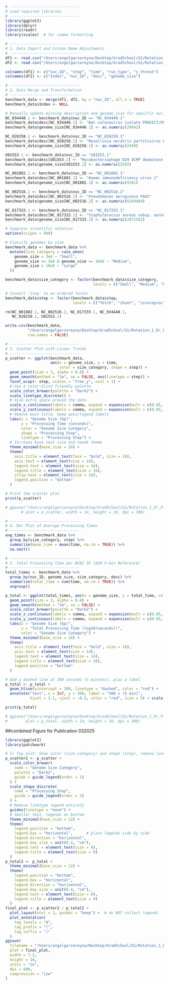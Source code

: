 
```r
# -------------------------------
# Load required libraries
# -------------------------------
library(ggplot2)
library(dplyr)
library(readr)
library(scales)  # for comma formatting

# -------------------------------
# 1. Data Import and Column Name Adjustments
# -------------------------------
df1 <- read.csv("/Users/angelgarzareyna/Desktop/GradSchool/G1/Rotation_1_Dr_Pisetsky/ZGENIE/data/benchmarks/cleaned_output_ISS_Pal.csv", stringsAsFactors = FALSE)
df2 <- read.csv("/Users/angelgarzareyna/Desktop/GradSchool/G1/Rotation_1_Dr_Pisetsky/ZGENIE/data/benchmarks/real_samples.csv", stringsAsFactors = FALSE)

colnames(df1) <- c("nuc_ID", "step", "time", "run_type", "z_thresh")
colnames(df2) <- c("Index", "nuc_ID", "desc", "genome_size")

# -------------------------------
# 2. Data Merge and Transformation
# -------------------------------
benchmark_data <- merge(df1, df2, by = "nuc_ID", all.x = TRUE)
benchmark_data$Index <- NULL

# Manually update missing description and genome_size for specific nuc_IDs
NC_034440.1 <- benchmark_data$nuc_ID == "NC_034440.1"
benchmark_data$desc[NC_034440.1] <- "Bat coronavirus isolate PREDICT/PDF-2180"
benchmark_data$genome_size[NC_034440.1] <- as.numeric(29642)

NC_028250.1 <- benchmark_data$nuc_ID == "NC_028250.1"
benchmark_data$desc[NC_028250.1] <- "Rosellinia necatrix partitivirus 6 CP gene for capsid protein, complete cds, strain: W113"
benchmark_data$genome_size[NC_028250.1] <- as.numeric(2499)

U81553.1 <- benchmark_data$nuc_ID == "U81553.1"
benchmark_data$desc[U81553.1] <- "Mycobacteriophage D29 dCMP deaminase (g1) gene, partial cds, g2, excisase (xis) and integrase (int) genes"
benchmark_data$genome_size[U81553.1] <- as.numeric(2592)

NC_001802.1 <- benchmark_data$nuc_ID == "NC_001802.1"
benchmark_data$desc[NC_001802.1] <- "Human immunodeficiency virus 1"
benchmark_data$genome_size[NC_001802.1] <- as.numeric(9181)

NC_002516.2 <- benchmark_data$nuc_ID == "NC_002516.2"
benchmark_data$desc[NC_002516.2] <- "Pseudomonas aeruginosa PAO1"
benchmark_data$genome_size[NC_002516.2] <- as.numeric(6264404)

NC_017333.1 <- benchmark_data$nuc_ID == "NC_017333.1"
benchmark_data$desc[NC_017333.1] <- "Staphylococcus aureus subsp. aureus ST398"
benchmark_data$genome_size[NC_017333.1] <- as.numeric(2872582)

# Suppress scientific notation
options(scipen = 999)

# Classify genomes by size
benchmark_data <- benchmark_data %>%
  mutate(size_category = case_when(
    genome_size < 3e6 ~ "Small",
    genome_size >= 3e6 & genome_size <= 10e6 ~ "Medium",
    genome_size > 10e6 ~ "Large"
  ))

benchmark_data$size_category <- factor(benchmark_data$size_category, 
                                       levels = c("Small", "Medium", "Large"))

# Convert 'step' to an ordered factor
benchmark_data$step <- factor(benchmark_data$step, 
                              levels = c("fetch", "zhunt", "zscoreproc", "bedfile"))

rm(NC_001802.1, NC_002516.2, NC_017333.1, NC_034440.1, 
   NC_028250.1, U81553.1)

write.csv(benchmark_data, 
          "/Users/angelgarzareyna/Desktop/GradSchool/G1/Rotation_1_Dr_Pisetsky/ZGENIE/data/benchmarks/benchmark_data.csv", 
          row.names = FALSE)
```


```r
# -------------------------------
# 3. Scatter Plot with Linear Trends
# -------------------------------
p_scatter <- ggplot(benchmark_data, 
                    aes(x = genome_size, y = time, 
                        color = size_category, shape = step)) +
  geom_point(size = 3, alpha = 0.8) +
  geom_smooth(method = "lm", se = FALSE, aes(linetype = step)) +
  facet_wrap(~ step, scales = "free_y", ncol = 1) +
  # Use a color-blind friendly palette
  scale_color_brewer(palette = "Dark2") +
  scale_linetype_discrete() +
  # Give extra space around the data
  scale_x_continuous(labels = comma, expand = expansion(mult = c(0.05, 0.05))) +
  scale_y_continuous(labels = comma, expand = expansion(mult = c(0.05, 0.05))) +
  # Remove main title, keep axes/legend labels
  labs(x = "Genome Size (bp)",
       y = "Processing Time (seconds)",
       color = "Genome Size Category",
       shape = "Processing Step",
       linetype = "Processing Step") +
  # Increase base text size and tweak theme
  theme_minimal(base_size = 16) +
  theme(
    axis.title = element_text(face = "bold", size = 18),
    axis.text = element_text(size = 14),
    legend.text = element_text(size = 14),
    legend.title = element_text(size = 16),
    strip.text = element_text(size = 16),
    legend.position = "bottom"
  )

# Print the scatter plot
print(p_scatter)

# ggsave("/Users/angelgarzareyna/Desktop/GradSchool/G1/Rotation_1_Dr_Pisetsky/ZGENIE/data/benchmarks/benchmark_scatter.pdf", 
       # plot = p_scatter, width = 14, height = 10, dpi = 300)

# -------------------------------
# 4. Bar Plot of Average Processing Times
# -------------------------------
avg_times <- benchmark_data %>%
  group_by(size_category, step) %>%
  summarize(mean_time = mean(time, na.rm = TRUE)) %>%
  na.omit()

# -------------------------------
# 5. Total Processing Time per NCBI ID (Add 5-min Reference)
# -------------------------------
total_times <- benchmark_data %>%
  group_by(nuc_ID, genome_size, size_category, desc) %>%
  summarize(total_time = sum(time, na.rm = TRUE)) %>%
  ungroup()

p_total <- ggplot(total_times, aes(x = genome_size, y = total_time, color = size_category)) +
  geom_point(size = 3, alpha = 0.8) +
  geom_smooth(method = "lm", se = FALSE) +
  scale_color_brewer(palette = "Dark2") +
  scale_x_continuous(labels = comma, expand = expansion(mult = c(0.05, 0.05))) +
  scale_y_continuous(labels = comma, expand = expansion(mult = c(0.05, 0.05))) +
  labs(x = "Genome Size (bp)",
       y = "Total Processing Time (log10(seconds))",
       color = "Genome Size Category") +
  theme_minimal(base_size = 16) +
  theme(
    axis.title = element_text(face = "bold", size = 18),
    axis.text = element_text(size = 14),
    legend.text = element_text(size = 14),
    legend.title = element_text(size = 16),
    legend.position = "bottom"
  )

# Add a dashed line at 300 seconds (5 minutes), plus a label
p_total <- p_total +
  geom_hline(yintercept = 300, linetype = "dashed", color = "red") +
  annotate("text", x = Inf, y = 300, label = "300 s (5 min)", 
           hjust = 1.1, vjust = -0.5, color = "red", size = 5) + scale_y_log10() 

print(p_total)

# ggsave("/Users/angelgarzareyna/Desktop/GradSchool/G1/Rotation_1_Dr_Pisetsky/ZGENIE/data/benchmarks/benchmark_total_time.pdf", 
#        plot = p_total, width = 14, height = 10, dpi = 300)


```

##combined Figure for Publication 032025
```r
library(ggplot2)
library(patchwork)

# 1) Top plot: Show color (size_category) and shape (step), remove linetype
p_scatter2 <- p_scatter +
  scale_color_brewer(
    name = "Genome Size Category",
    palette = "Dark2",
    guide = guide_legend(order = 1)
  ) +
  scale_shape_discrete(
    name = "Processing Step",
    guide = guide_legend(order = 2)
  ) +
  # Remove linetype legend entirely
  guides(linetype = "none") +
  # Smaller text, legends at bottom
  theme_minimal(base_size = 12) +
  theme(
    legend.position = "bottom",
    legend.box = "horizontal",      # place legends side by side
    legend.direction = "horizontal",
    legend.key.size = unit(0.4, "cm"),
    legend.text = element_text(size = 8),
    legend.title = element_text(size = 9)
  )
p_total2 <- p_total +
  theme_minimal(base_size = 12) +
  theme(
    legend.position = "bottom",
    legend.box = "horizontal",
    legend.direction = "horizontal",
    legend.key.size = unit(0.4, "cm"),
    legend.text = element_text(size = 8),
    legend.title = element_text(size = 9)
  )
final_plot <- p_scatter2 / p_total2 +
  plot_layout(ncol = 1, guides = "keep") +  # do NOT collect legends
  plot_annotation(
    tag_levels = "A", 
    tag_prefix = "(",
    tag_suffix = ")"
  )
ggsave(
  filename = "/Users/angelgarzareyna/Desktop/GradSchool/G1/Rotation_1_Dr_Pisetsky/ZGENIE/data/benchmarks/Figure_4.tiff",
  plot = final_plot,
  width = 7.2, 
  height = 10, 
  units = "in",
  dpi = 600,
  compression = "lzw"
)

```
  
  
  
